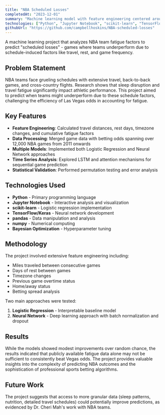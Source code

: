 ```yaml
---
title: "NBA Scheduled Losses"
completedAt: "2023-12-01"
summary: "Machine learning model with feature engineering centered around team fatigue factors to predict scheduled losses in the NBA schedule"
technologies: ["Python", "Jupyter Notebook", "scikit-learn", "TensorFlow", "pandas", "numpy", "Logistic Regression", "Neural Networks"]
githubUrl: "https://github.com/campbellhoskins/NBA-scheduled-losses"
---
```


A machine learning project that analyzes NBA team fatigue factors to predict "scheduled losses" - games where teams underperform due to schedule-induced factors like travel, rest, and game frequency.

## Problem Statement

NBA teams face grueling schedules with extensive travel, back-to-back games, and cross-country flights. Research shows that sleep disruption and travel fatigue significantly impact athletic performance. This project aimed to predict when teams might underperform due to these schedule factors, challenging the efficiency of Las Vegas odds in accounting for fatigue.

## Key Features

- **Feature Engineering**: Calculated travel distances, rest days, timezone changes, and cumulative fatigue factors
- **Data Processing**: Merged game data with betting odds spanning over 12,000 NBA games from 2011 onwards
- **Multiple Models**: Implemented both Logistic Regression and Neural Network approaches
- **Time Series Analysis**: Explored LSTM and attention mechanisms for sequential game prediction
- **Statistical Validation**: Performed permutation testing and error analysis

## Technologies Used

- **Python** - Primary programming language
- **Jupyter Notebook** - Interactive analysis and visualization
- **scikit-learn** - Logistic regression implementation
- **TensorFlow/Keras** - Neural network development
- **pandas** - Data manipulation and analysis
- **numpy** - Numerical computing
- **Bayesian Optimization** - Hyperparameter tuning

## Methodology

The project involved extensive feature engineering including:
- Miles traveled between consecutive games
- Days of rest between games
- Timezone changes
- Previous game overtime status
- Home/away status
- Betting spread analysis

Two main approaches were tested:
1. **Logistic Regression** - Interpretable baseline model
2. **Neural Network** - Deep learning approach with batch normalization and dropout

## Results

While the models showed modest improvements over random chance, the results indicated that publicly available fatigue data alone may not be sufficient to consistently beat Vegas odds. The project provides valuable insights into the complexity of predicting NBA outcomes and the sophistication of professional sports betting algorithms.

## Future Work

The project suggests that access to more granular data (sleep patterns, nutrition, detailed travel schedules) could potentially improve predictions, as evidenced by Dr. Cheri Mah's work with NBA teams.
